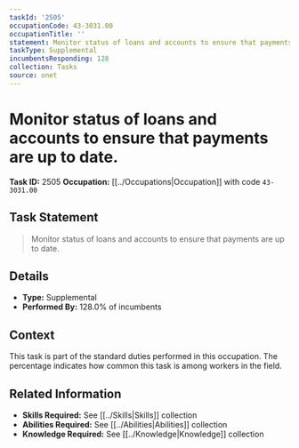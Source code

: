 ```yaml
---
taskId: '2505'
occupationCode: 43-3031.00
occupationTitle: ''
statement: Monitor status of loans and accounts to ensure that payments are up to date.
taskType: Supplemental
incumbentsResponding: 128
collection: Tasks
source: onet
---
```

# Monitor status of loans and accounts to ensure that payments are up to date.

**Task ID:** 2505
**Occupation:** [[../Occupations|Occupation]] with code `43-3031.00`

## Task Statement

> Monitor status of loans and accounts to ensure that payments are up to date.

## Details

- **Type:** Supplemental
- **Performed By:** 128.0% of incumbents

## Context

This task is part of the standard duties performed in this occupation. The percentage indicates how common this task is among workers in the field.

## Related Information

- **Skills Required:** See [[../Skills|Skills]] collection
- **Abilities Required:** See [[../Abilities|Abilities]] collection
- **Knowledge Required:** See [[../Knowledge|Knowledge]] collection
